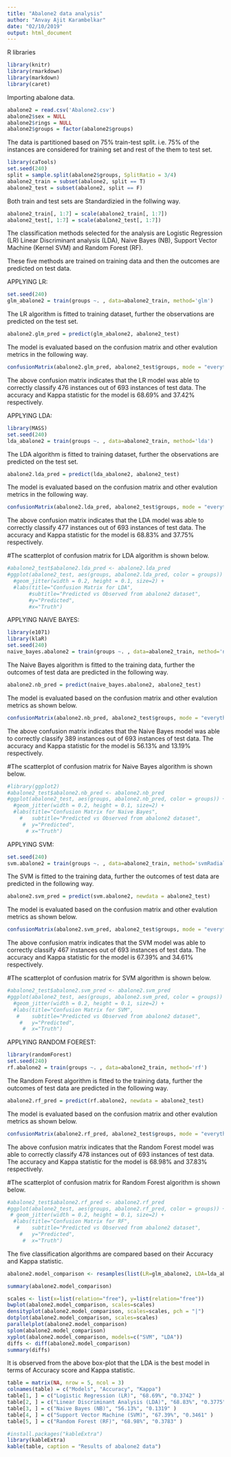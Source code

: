 ---
title: "Abalone2 data analysis"
author: "Anvay Ajit Karambelkar"
date: "02/10/2019"
output: html_document
---




R libraries

```{r}
library(knitr)
library(rmarkdown)
library(markdown)
library(caret)
```


Importing abalone data.

```{r}
abalone2 = read.csv('Abalone2.csv')
abalone2$sex = NULL
abalone2$rings = NULL
abalone2$groups = factor(abalone2$groups)
```

The data is partitioned based on 75% train-test split. i.e. 75% of the instances are considered for training set and rest of the them to test set.

```{r}
library(caTools)
set.seed(240)
split = sample.split(abalone2$groups, SplitRatio = 3/4)
abalone2_train = subset(abalone2, split == T)
abalone2_test = subset(abalone2, split == F)
```

Both train and test sets are Standardizied in the follwing way.

```{r}
abalone2_train[, 1:7] = scale(abalone2_train[, 1:7])
abalone2_test[, 1:7] = scale(abalone2_test[, 1:7])
```

The classification methods selected for the analysis are Logistic Regression (LR) Linear Discriminant analysis (LDA), Naive Bayes (NB), Support Vector Machine (Kernel SVM) and Random Forest (RF).

These five methods are trained on training data and then the outcomes are predicted on test data.
  





APPLYING LR:

```{r}
set.seed(240)
glm_abalone2 = train(groups ~. , data=abalone2_train, method='glm')
```

The LR algorithm is fitted to training dataset, further the observations are predicted on the test set.

```{r}
abalone2.glm_pred = predict(glm_abalone2, abalone2_test)
```

The model is evaluated based on the confusion matrix and other evalution metrics in the following way.

```{r}
confusionMatrix(abalone2.glm_pred, abalone2_test$groups, mode = "everything")
```

The above confusion matrix indicates that the LR model was able to correctly classify 476 instances out of 693 instances of test data. The accuracy and Kappa statistic for the model is 68.69% and 37.42% respectively.






APPLYING LDA:

```{r}
library(MASS)
set.seed(240)
lda_abalone2 = train(groups ~. , data=abalone2_train, method='lda')
```

The LDA algorithm is fitted to training dataset, further the observations are predicted on the test set.

```{r}
abalone2.lda_pred = predict(lda_abalone2, abalone2_test)
```

The model is evaluated based on the confusion matrix and other evalution metrics in the following way.

```{r}
confusionMatrix(abalone2.lda_pred, abalone2_test$groups, mode = "everything")
```

The above confusion matrix indicates that the LDA model was able to correctly classify 477 instances out of 693 instances of test data. The accuracy and Kappa statistic for the model is 68.83% and 37.75% respectively.

#The scatterplot of confusion matrix for LDA algorithm is shown below.

```{r}
#abalone2_test$abalone2.lda_pred <- abalone2.lda_pred
#ggplot(abalone2_test, aes(groups, abalone2.lda_pred, color = groups)) +
  #geom_jitter(width = 0.2, height = 0.1, size=2) +
  #labs(title="Confusion Matrix for LDA", 
       #subtitle="Predicted vs Observed from abalone2 dataset", 
       #y="Predicted", 
       #x="Truth")
```







APPLYING NAIVE BAYES:

```{r}
library(e1071)
library(klaR)
set.seed(240)
naive_bayes.abalone2 = train(groups ~. , data=abalone2_train, method='nb')
```

The Naive Bayes algorithm is fitted to the training data, further the outcomes of test data are predicted in the following way. 

```{r}
abalone2.nb_pred = predict(naive_bayes.abalone2, abalone2_test)
```

The model is evaluated based on the confusion matrix and other evalution metrics as shown below.

```{r}
confusionMatrix(abalone2.nb_pred, abalone2_test$groups, mode = "everything")
```

The above confusion matrix indicates that the Naive Bayes model was able to correctly classify 389 instances out of 693 instances of test data. The accuracy and Kappa statistic for the model is 56.13% and 13.19% respectively.

#The scatterplot of confusion matrix for Naive Bayes algorithm is shown below.

```{r}
#library(ggplot2)
#abalone2_test$abalone2.nb_pred <- abalone2.nb_pred
#ggplot(abalone2_test, aes(groups, abalone2.nb_pred, color = groups)) +
  #geom_jitter(width = 0.2, height = 0.1, size=2) +
  #labs(title="Confusion Matrix for Naive Bayes", 
    #   subtitle="Predicted vs Observed from abalone2 dataset", 
     #  y="Predicted", 
      # x="Truth")
```








APPLYING SVM:

```{r}
set.seed(240)
svm.abalone2 = train(groups ~. , data=abalone2_train, method='svmRadial')
```

The SVM is fitted to the training data, further the outcomes of test data are predicted in the following way.

```{r}
abalone2.svm_pred = predict(svm.abalone2, newdata = abalone2_test)
```

The model is evaluated based on the confusion matrix and other evalution metrics as shown below.

```{r}
confusionMatrix(abalone2.svm_pred, abalone2_test$groups, mode = "everything")
```

The above confusion matrix indicates that the SVM model was able to correctly classify 467 instances out of 693 instances of test data. The accuracy and Kappa statistic for the model is 67.39% and 34.61% respectively.

#The scatterplot of confusion matrix for SVM algorithm is shown below.

```{r}
#abalone2_test$abalone2.svm_pred <- abalone2.svm_pred
#ggplot(abalone2_test, aes(groups, abalone2.svm_pred, color = groups)) +
  #geom_jitter(width = 0.2, height = 0.1, size=2) +
  #labs(title="Confusion Matrix for SVM", 
   #    subtitle="Predicted vs Observed from abalone2 dataset", 
    #   y="Predicted", 
     #  x="Truth")
```








APPLYING RANDOM FOEREST:

```{r}
library(randomForest)
set.seed(240)
rf.abalone2 = train(groups ~. , data=abalone2_train, method='rf')
```

The Random Forest algorithm is fitted to the training data, further the outcomes of test data are predicted in the following way.

```{r}
abalone2.rf_pred = predict(rf.abalone2, newdata = abalone2_test)
```

The model is evaluated based on the confusion matrix and other evalution metrics as shown below.

```{r}
confusionMatrix(abalone2.rf_pred, abalone2_test$groups, mode = "everything")
```

The above confusion matrix indicates that the Random Forest model was able to correctly classify 478 instances out of 693 instances of test data. The accuracy and Kappa statistic for the model is 68.98% and 37.83% respectively.

#The scatterplot of confusion matrix for Random Forest algorithm is shown below.

```{r}
#abalone2_test$abalone2.rf_pred <- abalone2.rf_pred
#ggplot(abalone2_test, aes(groups, abalone2.rf_pred, color = groups)) +
 # geom_jitter(width = 0.2, height = 0.1, size=2) +
  #labs(title="Confusion Matrix for RF", 
   #    subtitle="Predicted vs Observed from abalone2 dataset", 
    #   y="Predicted", 
     #  x="Truth")
```





The five classification algorithms are compared based on their Accuracy and Kappa statistic.

```{r}
abalone2.model_comparison <- resamples(list(LR=glm_abalone2, LDA=lda_abalone2, NB=naive_bayes.abalone2, SVM=svm.abalone2, RF=rf.abalone2))

summary(abalone2.model_comparison)
```


```{r}
scales <- list(x=list(relation="free"), y=list(relation="free"))
bwplot(abalone2.model_comparison, scales=scales)
densityplot(abalone2.model_comparison, scales=scales, pch = "|")
dotplot(abalone2.model_comparison, scales=scales)
parallelplot(abalone2.model_comparison)
splom(abalone2.model_comparison)
xyplot(abalone2.model_comparison, models=c("SVM", "LDA"))
diffs <- diff(abalone2.model_comparison)
summary(diffs)
```

It is observed from the above box-plot that the LDA is the best model in terms of Accuracy score and Kappa statistic.

```{r make a table, results='asis'}
table = matrix(NA, nrow = 5, ncol = 3)
colnames(table) = c("Models", "Accuracy", "Kappa")
table[1, ] = c("Logistic Regression (LR)", "68.69%", "0.3742" )
table[2, ] = c("Linear Discriminant Analysis (LDA)", "68.83%", "0.3775" )
table[3, ] = c("Naive Bayes (NB)", "56.13%", "0.1319" )
table[4, ] = c("Support Vector Machine (SVM)", "67.39%", "0.3461" )
table[5, ] = c("Random Forest (RF)", "68.98%", "0.3783" )

#install.packages("kableExtra")
library(kableExtra)
kable(table, caption = "Results of abalone2 data")
```













